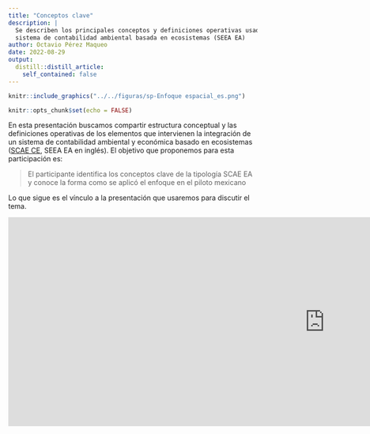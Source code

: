 ```yaml
---
title: "Conceptos clave"
description: |
  Se describen los principales conceptos y definiciones operativas usadas en el
  sistema de contabilidad ambiental basada en ecosistemas (SEEA EA)
author: Octavio Pérez Maqueo
date: 2022-08-29
output:
  distill::distill_article:
    self_contained: false
---
```


```r

knitr::include_graphics("../../figuras/sp-Enfoque espacial_es.png")
```





```r
knitr::opts_chunk$set(echo = FALSE)
```

En esta presentación buscamos compartir estructura conceptual y las definiciones operativas de los elementos que intervienen la integración de un sistema de contabilidad ambiental y económica basado en ecosistemas ([SCAE CE](https://seea.un.org/ecosystem-accounting), SEEA EA en inglés). El objetivo que proponemos para esta participación es:

> El participante identifica los conceptos clave de la tipología SCAE EA y conoce la forma como se aplicó el enfoque en el piloto mexicano


Lo que sigue es el vínculo a la presentación que usaremos para discutir el tema.


<iframe src="https://docs.google.com/presentation/d/e/2PACX-1vQZDkp3qiOVeGb9kPrC9jS4-9xL1JY2j9c0xMKkil_cR64v8rE1DUgKRBL4c0QMyA/embed?start=false&loop=false&delayms=3000" frameborder="0" width="1280" height="423" allowfullscreen="true" mozallowfullscreen="true" webkitallowfullscreen="true"></iframe>


